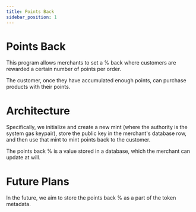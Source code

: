 ```yaml
---
title: Points Back
sidebar_position: 1
---
```


# Points Back

This program allows merchants to set a % back where customers are rewarded a certain number of points per order.

The customer, once they have accumulated enough points, can purchase products with their points.

# Architecture

Specifically, we initialize and create a new mint (where the authority is the system gas keypair), store the public key in the merchant's database row, and then use that mint to mint points back to the customer.

The points back % is a value stored in a database, which the merchant can update at will.

# Future Plans

In the future, we aim to store the points back % as a part of the token metadata.
